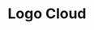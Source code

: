 ---
title: Logo Cloud
description: Logo clouds are used to showcase a collection of logos or brands in a visually appealing way. They can be used to highlight partnerships, sponsors, or featured brands.
root: required
---